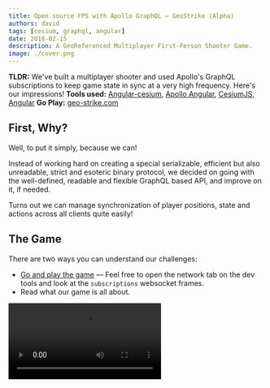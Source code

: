 ```yaml
---
title: Open source FPS with Apollo GraphQL — GeoStrike (Alpha)
authors: david
tags: [cesium, graphql, angular]
date: 2018-02-15
description: A GeoReferenced Multiplayer First-Person Shooter Game.
image: ./cover.png
---
```


**TLDR:** We've built a multiplayer shooter and used Apollo's GraphQL subscriptions to keep game
state in sync at a very high frequency. Here's our impressions! **Tools used:**
[Angular-cesium](https://angular-cesium.com),
[Apollo Angular](https://github.com/kamilkisiela/apollo-angular), [CesiumJS](https://cesiumjs.org),
[Angular](https://angular.io) **Go Play:** [geo-strike.com](https://geo-strike.com)

## First, Why?

Well, to put it simply, because we can!

Instead of working hard on creating a special serializable, efficient but also unreadable, strict
and esoteric binary protocol, we decided on going with the well-defined, readable and flexible
GraphQL based API, and improve on it, if needed.

Turns out we can manage synchronization of player positions, state and actions across all clients
quite easily!

## The Game

There are two ways you can understand our challenges:

- [Go and play the game](https://geo-strike.com) — Feel free to open the network tab on the dev
  tools and look at the `subscriptions` websocket frames.
- Read what our game is all about.

<Video src="./graphql-geo-strike/gameplay.webm" />
$2

For those of you that have not played the game (yet!) I'll explain a bit what it is.

Our game is a multiplayer shooting game that is taking place in the vicinity of the Times Square.
The game mode is a "team deathmatch" battle where you spawn on the map with your team, and you need
to find and shoot the other team's players. The winning team is the one that stayed alive while the
other team's players are dead. If you die, you can only view the rest of the game from a bird's eye
view.

<Video src="./graphql-geo-strike/map.webm" />
$2

We use CesiumJS — a Google Earth like, open source, mapping engine — as our scene, so when I say the
game takes place in the Times Square, It's an actual representation of the Times Square with the
buildings being streamed to the client using Cesium's 3d Tiles. As a matter of fact, there is
nothing keeping you at the Times Square only, you can wonder off to anywhere on earth. Keep in mind
that you will be able to see buildings only in Manhattan.

## Real-Time State Synchronization

Because the game is a multiplayer shooter, we need to synchronize the multiple players position,
orientation and state at a rate that the user would not feel “lag”.

In order to do just that, we decided that our game server will be the only source of truth. It keeps
each game in a simple map in memory so resolving this data whenever asked should be as quick as it
gets. Next we wrote a small GraphQL schema that defines our Game entity.

It ended up looking like so:

![](./structure.png)$2

Some parts of this graph will change very rapidly (~10 times a sec) and some parts of it will change
rarely. Getting to this realization we decided to expose this graph with both Query type for less
frequently changed data and Subscription type for higher rate changes.

This gives the client the flexibility to decide what parts of the data graph he needs to be steamed
to it.

In our game, this subscription query turned out to be the only parts we need updated frequently:

![](./game-state.png)$2

At the beginning we went with the naive implementation and set things up so that we will get any
change made by any client as it happens. Basically publish on the mutation resolver. But we quickly
realized this is not a good approach as this is not very scalable and we, quickly over-stress our
graphql server.

The approach we decided on taking is usually referred to as “game tick”. We set up a timer that
triggers every 200ms and publishes the game state to the gameData subscription. This was one of the
most significant changes we made to allow for low latency, in our state synchronization process, and
it was done with a couple lines of code, thanks to the way GraphQL subscriptions work.

![](./graphql-geo-strike/game-flow.png)

Not only that we were able to reduce latency, we were also able to scale the number of players quite
easily.

## Reflecting State Changes on the Map

All we had left is handle those high frequency events on the client and have it work well (e.g.
without conflicting or lagging) with the other of the data operations.

But for those challenges, Apollo and `angular-apollo` had us covered! Apollo client handled the
state subscription and updated the normalized client store seamlessly.

`angular-apollo` exposes the state as a Rx Observable which allowed us to plug that stream to our
amazing angular-cesium framework and have the players magically move and update on a 3d scene
rendered with CesiumJS!

![](./game-client.png)$2

## Not Just One Subscription

As I've mentioned above, we are publishing the game state every 200ms which is quite good for
positioning players, but there are events on our game that cannot tolerate this kind of delay and
still feel good to the user.

After analyzing our graph, we determined that there are two such events. Shooting (obviously) and
game state notifications. To handle those subscriptions on a ASAP manner, we've simply added two
different subscriptions that the client should subscribe to. This makes sure that as soon as someone
shoots, we will play the shooting sound according to his relative location on all other clients, and
as soon a player is killed, all other players will get a notification indicating that.

## Further Improvements

![](./pov.png)$2

As our game is played on the same size scene as our own earth, we cannot help but thinking of future
game modes where whole armies could play one against the other to take over / save the world!

This kind of massive multiplayer online game calls for some next level optimizations.

For instance:

- Optimize the amount of data sent to each client by filtering players state based on the player's
  current position in the world.
- Optimize the payload size by converting GraphQL responses to
  [Google's Binary ProtoBuff](https://developers.google.com/protocol-buffers).
- Use Apollo Engine's dynamic persistent queries to optimize the data that should be sent to our
  game server.

## Who Are We, You Ask?

This game is the product of a collaboration between [Webiks](https://webiks.com), a software
development company that specialize in high-end data analysis and real time situational awareness
web based applications. And [The Guild](/), a group of freelance developers, open source
contributors and the creators of [angular-cesium](https://angular-cesium.com).

If you are interested in other non-graphql challenges we faced in this project, Omer, the CEO of
Webiks wrote a [blog post that showcases all of it](https://webiks.com/introducing-geostrike-alpha).

Oh, and it's all open source! Come over, [star and contribute](https://github.com/Webiks/GeoStrike)!

Thanks for Reading!
